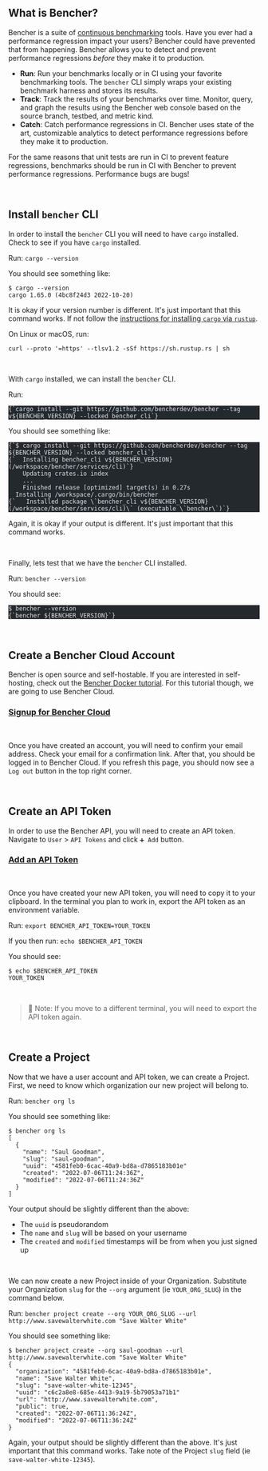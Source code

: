 
## What is Bencher?

Bencher is a suite of [continuous benchmarking](/docs/explanation/continuous-benchmarking) tools.
Have you ever had a performance regression impact your users?
Bencher could have prevented that from happening.
Bencher allows you to detect and prevent performance regressions _before_ they make it to production.

- **Run**: Run your benchmarks locally or in CI using your favorite benchmarking tools. The `bencher` CLI simply wraps your existing benchmark harness and stores its results.
- **Track**: Track the results of your benchmarks over time. Monitor, query, and graph the results using the Bencher web console based on the source branch, testbed, and metric kind.
- **Catch**: Catch performance regressions in CI. Bencher uses state of the art, customizable analytics to detect performance regressions before they make it to production.

For the same reasons that unit tests are run in CI to prevent feature regressions, benchmarks should be run in CI with Bencher to prevent performance regressions. Performance bugs are bugs!

<br />

## Install `bencher` CLI

In order to install the `bencher` CLI you will need to have `cargo` installed. Check to see if you have `cargo` installed.

Run: `cargo --version`

You should see something like:

```
$ cargo --version
cargo 1.65.0 (4bc8f24d3 2022-10-20)
```

It is okay if your version number is different. It's just important that this command works.
If not follow the [instructions for installing `cargo` via `rustup`](https://rustup.rs/).

On Linux or macOS, run:

```
curl --proto '=https' --tlsv1.2 -sSf https://sh.rustup.rs | sh
```

<br />

With `cargo` installed, we can install the `bencher` CLI.

Run:
<pre class="astro-code github-dark" style="background-color: rgb(36, 41, 46); overflow-x: auto;" tabindex="0" data-darkreader-inline-bgcolor=""><code><span class="line"><span style="color: rgb(225, 228, 232);" data-darkreader-inline-color="">{`cargo install --git https://github.com/bencherdev/bencher --tag v${BENCHER_VERSION} --locked bencher_cli`}</span></span></code></pre>

You should see something like:

<pre class="astro-code github-dark" style="background-color: rgb(36, 41, 46); overflow-x: auto;" tabindex="0" data-darkreader-inline-bgcolor=""><code><span class="line"><span style="color: rgb(225, 228, 232);" data-darkreader-inline-color="">{`$ cargo install --git https://github.com/bencherdev/bencher --tag ${BENCHER_VERSION} --locked bencher_cli`}</span></span>
<span class="line"><span style="color: rgb(225, 228, 232);" data-darkreader-inline-color="">{`  Installing bencher_cli v${BENCHER_VERSION} (/workspace/bencher/services/cli)`}</span></span>
<span class="line"><span style="color: rgb(225, 228, 232);" data-darkreader-inline-color="">    Updating crates.io index</span></span>
<span class="line"><span style="color: rgb(225, 228, 232);" data-darkreader-inline-color="">    ...</span></span>
<span class="line"><span style="color: rgb(225, 228, 232);" data-darkreader-inline-color="">    Finished release [optimized] target(s) in 0.27s</span></span>
<span class="line"><span style="color: rgb(225, 228, 232);" data-darkreader-inline-color="">  Installing /workspace/.cargo/bin/bencher</span></span>
<span class="line"><span style="color: rgb(225, 228, 232);" data-darkreader-inline-color="">{`   Installed package \`bencher_cli v${BENCHER_VERSION} (/workspace/bencher/services/cli)\` (executable \`bencher\`)`}</span></span></code></pre>

Again, it is okay if your output is different. It's just important that this command works.

<br />

Finally, lets test that we have the `bencher` CLI installed.

Run: `bencher --version`

You should see:

<pre class="astro-code github-dark" style="background-color: rgb(36, 41, 46); overflow-x: auto;" tabindex="0" data-darkreader-inline-bgcolor=""><code><span class="line"><span style="color: rgb(225, 228, 232);" data-darkreader-inline-color="">$ bencher --version</span></span>
<span class="line"><span style="color: rgb(225, 228, 232);" data-darkreader-inline-color="">{`bencher ${BENCHER_VERSION}`}</span></span></code></pre>

<br />

## Create a Bencher Cloud Account

Bencher is open source and self-hostable.
If you are interested in self-hosting, check out the [Bencher Docker tutorial](/docs/tutorial/docker).
For this tutorial though, we are going to use Bencher Cloud.


### <a href="/auth/signup" target="_blank">Signup for Bencher Cloud</a>
<br />

Once you have created an account, you will need to confirm your email address.
Check your email for a confirmation link.
After that, you should be logged in to Bencher Cloud.
If you refresh this page, you should now see a `Log out` button in the top right corner.

<br />

## Create an API Token

In order to use the Bencher API, you will need to create an API token.
Navigate to `User` > `API Tokens` and click `➕ Add` button.

### <a href="/auth/signup" target="_blank">Add an API Token</a>
<br />

Once you have created your new API token, you will need to copy it to your clipboard.
In the terminal you plan to work in, export the API token as an environment variable.

Run: `export BENCHER_API_TOKEN=YOUR_TOKEN`

If you then run: `echo $BENCHER_API_TOKEN`

You should see:

```
$ echo $BENCHER_API_TOKEN
YOUR_TOKEN
```

<br />

> 🐰 Note: If you move to a different terminal, you will need to export the API token again.

<br />

## Create a Project

Now that we have a user account and API token, we can create a Project.
First, we need to know which organization our new project will belong to.

Run: `bencher org ls`

You should see something like:

```
$ bencher org ls
[
  {
    "name": "Saul Goodman",
    "slug": "saul-goodman",
    "uuid": "4581feb0-6cac-40a9-bd8a-d7865183b01e"
    "created": "2022-07-06T11:24:36Z",
    "modified": "2022-07-06T11:24:36Z"
  }
]
```

Your output should be slightly different than the above:
- The `uuid` is pseudorandom
- The `name` and `slug` will be based on your username
- The `created` and `modified` timestamps will be from when you just signed up

<br />

We can now create a new Project inside of your Organization.
Substitute your Organization `slug` for the `--org` argument (ie `YOUR_ORG_SLUG`) in the command below.

Run: `bencher project create --org YOUR_ORG_SLUG --url http://www.savewalterwhite.com "Save Walter White"`

You should see something like:

```
$ bencher project create --org saul-goodman --url http://www.savewalterwhite.com "Save Walter White"
{
  "organization": "4581feb0-6cac-40a9-bd8a-d7865183b01e",
  "name": "Save Walter White",
  "slug": "save-walter-white-12345",
  "uuid": "c6c2a8e8-685e-4413-9a19-5b79053a71b1"
  "url": "http://www.savewalterwhite.com",
  "public": true,
  "created": "2022-07-06T11:36:24Z",
  "modified": "2022-07-06T11:36:24Z"
}
```

Again, your output should be slightly different than the above.
It's just important that this command works.
Take note of the Project `slug` field (ie `save-walter-white-12345`).

<br />

